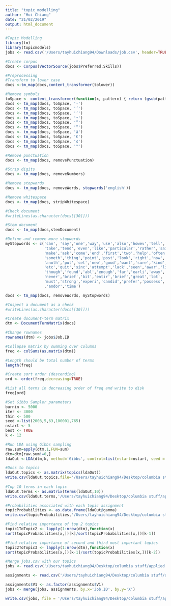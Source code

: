 ```yaml
---
title: "topic_modelling"
author: "Hui Chiang"
date: "21/02/2019"
output: html_document
---
```


```r
#Topic Modelling
library(tm)
library(topicmodels)
jobs <- read.csv('/Users/tayhuichiang94/Downloads/job.csv', header=TRUE)

#Create corpus
docs <- Corpus(VectorSource(jobs$Preferred.Skills))

#Preprocessing
#Transform to lower case
docs <-tm_map(docs,content_transformer(tolower))

#Remove symbols
toSpace <- content_transformer(function(x, pattern) { return (gsub(pattern, " " , x))})
docs <- tm_map(docs, toSpace, '-')
docs <- tm_map(docs, toSpace, '’')
docs <- tm_map(docs, toSpace, '‘')
docs <- tm_map(docs, toSpace, '•')
docs <- tm_map(docs, toSpace, '”')
docs <- tm_map(docs, toSpace, '“')
docs <- tm_map(docs, toSpace, 'â')
docs <- tm_map(docs, toSpace, '€')
docs <- tm_map(docs, toSpace, '¢')
docs <- tm_map(docs, toSpace, '™')

#Remove punctuation
docs <- tm_map(docs, removePunctuation)

#Strip digits
docs <- tm_map(docs, removeNumbers)

#Remove stopwords
docs <- tm_map(docs, removeWords, stopwords('english'))

#Remove whitespace
docs <- tm_map(docs, stripWhitespace)

#Check document
#writeLines(as.character(docs[[30]]))

#Stem document
docs <- tm_map(docs,stemDocument)

#Define and remove more stopwords
myStopwords <- c('can', 'say','one','way','use','also','howev','tell','will','much','need',
                 'take','tend','even','like','particular','rather','said','get','well',
                 'make','ask','come','end','first','two','help','often','may','might','see',
                 'someth','thing','point','post','look','right','now','think','‘ve ','‘re',
                 'anoth','put','set','new','good','want','sure','kind','larg','yes,','day',
                 'etc','quit','sinc','attempt','lack','seen','awar','littl','ever','moreov',
                 'though','found','abl','enough','far','earli','away','achiev','draw','last',
                 'never','brief','bit','entir','brief','great','lot', 'skill', 'abil','work',
                 'must','strong','experi','candid','prefer','possess','requir','posit','year'
                 ,'andor','time')

docs <- tm_map(docs, removeWords, myStopwords)

#Inspect a document as a check
#writeLines(as.character(docs[[30]]))

#Create document-term matrix
dtm <- DocumentTermMatrix(docs)

#Change rownames
rownames(dtm) <- jobs$Job.ID

#Collapse matrix by summing over columns
freq <- colSums(as.matrix(dtm))

#Length should be total number of terms
length(freq)

#Create sort order (descending)
ord <- order(freq,decreasing=TRUE)

#List all terms in decreasing order of freq and write to disk
freq[ord]

#Set Gibbs Sampler parameters
burnin <- 5000
iter <- 3000
thin <- 500
seed <-list(2003,5,63,100001,765)
nstart <- 5
best <- TRUE
k <- 12

#Run LDA using Gibbs sampling
raw.sum=apply(dtm,1,FUN=sum)
dtm=dtm[raw.sum!=0,]
ldaOut <-LDA(dtm,k, method='Gibbs', control=list(nstart=nstart, seed = seed, best=best, burnin = burnin, iter = iter, thin=thin))

#Docs to topics
ldaOut.topics <- as.matrix(topics(ldaOut))
write.csv(ldaOut.topics,file='/Users/tayhuichiang94/Desktop/columbia stuff/applied data science/ADS_ht2490/Spring2019-Proj2-grp10/doc/DocsToTopics_12.csv')
          
#Top 10 terms in each topic
ldaOut.terms <- as.matrix(terms(ldaOut,10))
write.csv(ldaOut.terms,'/Users/tayhuichiang94/Desktop/columbia stuff/applied data science/ADS_ht2490/Spring2019-Proj2-grp10/doc/TopicsToTerms_12.csv')

#Probabilities associated with each topic assignment
topicProbabilities <- as.data.frame(ldaOut@gamma)
write.csv(topicProbabilities,'/Users/tayhuichiang94/Desktop/columbia stuff/applied data science/ADS_ht2490/Spring2019-Proj2-grp10/doc/TopicProbabilities_12.csv')

#Find relative importance of top 2 topics
topic1ToTopic2 <- lapply(1:nrow(dtm),function(x)
sort(topicProbabilities[x,])[k]/sort(topicProbabilities[x,])[k-1])

#Find relative importance of second and third most important topics
topic2ToTopic3 <- lapply(1:nrow(dtm),function(x)
sort(topicProbabilities[x,])[k-1]/sort(topicProbabilities[x,])[k-2])
```

```r
#Merge jobs.csv with our topics
jobs <- read.csv('/Users/tayhuichiang94/Desktop/columbia stuff/applied data science/ADS_ht2490/Spring2019-Proj2-grp10/data/job.csv', header=TRUE)

assignments <- read.csv('/Users/tayhuichiang94/Desktop/columbia stuff/applied data science/ADS_ht2490/Spring2019-Proj2-grp10/doc/topic_modelling/DocsToTopics_10.csv', header=TRUE)

assignments$V1 <- as.factor(assignments$V1)
jobs <- merge(jobs, assignments, by.x='Job.ID', by.y='X')

write.csv(jobs, file = '/Users/tayhuichiang94/Desktop/columbia stuff/applied data science/ADS_ht2490/Spring2019-Proj2-grp10/data/job.csv',row.names=FALSE)
```